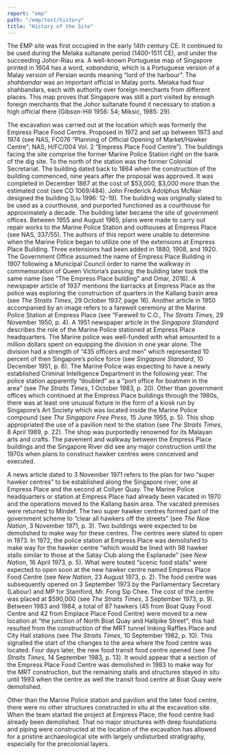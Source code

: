 ```yaml
---
report: "emp"
path: "/emp/text/history"
title: "History of the Site"
---
```


The EMP site was first occupied in the early 14th century CE. It continued to be used during the Melaka sultanate period (1400–1511 CE), and under the succeeding Johor-Riau era. A well-known Portuguese map of Singapore printed in 1604 has a word, _xabandaria_, which is a Portuguese version of a Malay version of Persian words meaning “lord of the harbour”. The _shahbandar_ was an important official in Malay ports. Melaka had four shahbandars, each with authority over foreign merchants from different places. This map proves that Singapore was still a port visited by enough foreign merchants that the Johor sultanate found it necessary to station a high official there (Gibson-Hill 1956: 54; Miksic, 1985: 29).

The excavation was carried out at the location which was formerly the Empress Place Food Centre. Proposed in 1972 and set up between 1973 and 1974 (see NAS, FC076 “Planning of Official Opening of Market/Hawker Centre”; NAS, H/FC/004 Vol. 2 “Empress Place Food Centre”). The buildings facing the site comprise the former Marine Police Station right on the bank of the dig site. To the north of the station was the former Colonial Secretariat. The building dated back to 1864 when the construction of the building commenced, nine years after the proposal was approved. It was completed in December 1867 at the cost of $53,000, $3,000 more than the estimated cost (see CO 1069/484). John Frederick Adolphus McNair designed the building (Liu 1996: 12-19). The building was originally slated to be used as a courthouse, and purported functioned as a courthouse for approximately a decade. The building later became the site of government offices. Between 1955 and August 1965, plans were made to carry out repair works to the Marine Police Station and outhouses at Empress Place (see NAS, 337/55). The authors of this report were unable to determine when the Marine Police began to utilize one of the extensions at Empress Place Building. Three extensions had been added in 1880, 1908, and 1920. The Government Office assumed the name of Empress Place Building in 1907 following a Municipal Council order to name the walkway in commemoration of Queen Victoria’s passing; the building later took the same name (see “The Empress Place building” and Omar, 2016). A newspaper article of 1937 mentions the barracks at Empress Place as the police was exploring the construction of quarters in the Kallang basin area (see _The Straits Times_, 29 October 1937, page 16). Another article in 1950 accompanied by an image refers to a farewell ceremony at the Marine Police Station at Empress Place (see “Farewell to C.O., _The Straits Times_, 29 November 1950, p. 4). A 1951 newspaper article in the _Singapore Standard_ describes the role of the Marine Police stationed at Empress Place headquarters. The Marine police was well-funded with what amounted to a million dollars spent on equipping the division in one year alone. The division had a strength of “435 officers and men” which represented 10 percent of then Singapore’s police force (see _Singapore Standard_, 10 December 1951, p. 6). The Marine Police was expecting to have a newly established Criminal Intelligence Department in the following year. The police station apparently “doubled” as a “port office for boatmen in the area” (see _The Straits Times_, 1 October 1983, p. 20). Other than government offices which continued at the Empress Place buildings through the 1980s, there was at least one unusual fixture in the form of a kiosk run by Singapore’s Art Society which was located inside the Marine Police compound (see _The Singapore Free Press_, 15 June 1955, p. 5). This shop appropriated the use of a pavilion next to the station (see _The Straits Times_, 8 April 1989, p. 22). The shop was purportedly renowned for its Malayan arts and crafts. The pavement and walkway between the Empress Place buildings and the Singapore River did see any major construction until the 1970s when plans to construct hawker centres were conceived and executed.

A news article dated to 3 November 1971 refers to the plan for two “super hawker centres” to be established along the Singapore river, one at Empress Place and the second at Collyer Quay. The Marine Police headquarters or station at Empress Place had already been vacated in 1970 and the operations moved to the Kallang basin area. The vacated premises were returned to Mindef. The two super hawker centres formed part of the government scheme to “clear all hawkers off the streets” (see _The New Nation_, 3 November 1971, p. 3). Two buildings were expected to be demolished to make way for these centres. The centres were slated to open in 1973. In 1972, the police station at Empress Place was demolished to make way for the hawker centre “which would be lined with 98 hawker stalls similar to those at the Satay Club along the Esplanade” (see _New Nation_, 16 April 1973, p. 5). What were touted “scenic food stalls” were expected to open soon at the new hawker centre named Empress Place Food Centre (see _New Nation_, 23 August 1973, p. 2). The food centre was subsequently opened on 3 September 1973 by the Parliamentary Secretary (Labour) and MP for Stamford, Mr. Fong Sip Chee. The cost of the centre was placed at $590,000 (see _The Straits Times_, 3 September 1973, p. 9). Between 1983 and 1984, a total of 87 hawkers (45 from Boat Quay Food Centre and 42 from Emplace Place Food Centre) were moved to a new location at “the junction of North Boat Quay and Hallpike Street”; this had resulted from the construction of the MRT tunnel linking Raffles Place and City Hall stations (see _The Straits Times_, 10 September 1982, p. 10). This signalled the start of the changes to the area where the food centre was located. Four days later, the new food transit food centre opened (see _The Straits Times_, 14 September 1983, p. 13). It would appear that a section of the Empress Place Food Centre was demolished in 1983 to make way for the MRT construction, but the remaining stalls and structures stayed in situ until 1993 when the centre as well the transit food centre at Boat Quay were demolished. 

Other than the Marine Police station and pavilion and the later food centre, there were no other structures constructed in situ at the excavation site. When the team started the project at Empress Place, the food centre had already been demolished. That no major structures with deep foundations and piping were constructed at the location of the excavation has allowed for a pristine archaeological site with largely undisturbed stratigraphy, especially for the precolonial layers.